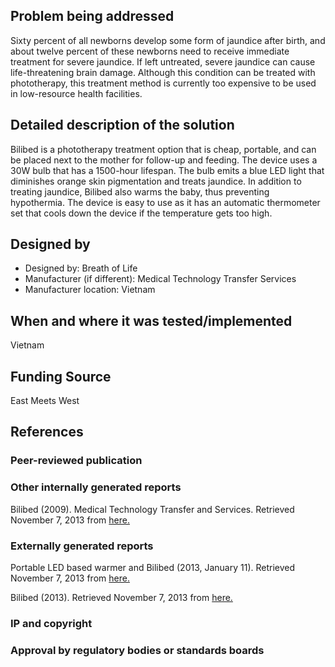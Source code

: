 {{Medical Device
|Health Topic=Child mortality
|Classification=Treatment
|Scope=Commercialized
|Location=Africa
|Image=Bilibed2.png
}}
<!-- Please make sure to use the format provided below for consistency between all devices. -->
==Problem being addressed==
Sixty percent of all newborns develop some form of jaundice after birth, and about twelve percent of these newborns need to receive immediate treatment for severe jaundice. If left untreated, severe jaundice can cause life-threatening brain damage. Although this condition can be treated with phototherapy, this treatment method is currently too expensive to be used in low-resource health facilities. 

==Detailed description of the solution==
Bilibed is a phototherapy treatment option that is cheap, portable, and can be placed next to the mother for follow-up and feeding. The device uses a 30W bulb that has a 1500-hour lifespan. The bulb emits a blue LED light that diminishes orange skin pigmentation and treats jaundice. In addition to treating jaundice, Bilibed also warms the baby, thus preventing hypothermia. The device is easy to use as it has an automatic thermometer set that cools down the device if the temperature gets too high.
==Designed by==
*Designed by: Breath of Life
*Manufacturer (if different): Medical Technology Transfer Services
*Manufacturer location: Vietnam

==When and where it was tested/implemented ==
Vietnam
==Funding Source==
East Meets West
==References==
===Peer-reviewed publication===

===Other internally generated reports===
Bilibed (2009). Medical Technology Transfer and Services. Retrieved November 7, 2013 from [http://www.mtts-asia.com/en/products/60-bilibed here.]

===Externally generated reports===
Portable LED based warmer and Bilibed (2013, January 11). Retrieved November 7, 2013 from [http://maternova.net/health-innovations/portable-led-based-warmer-and-bilibed here.]

Bilibed (2013). Retrieved November 7, 2013 from [http://mnhtech.org/technology/technologies-in-development/bilibed/ here.]

===IP and copyright===
===Approval by regulatory bodies or standards boards===

<!-- Add relevant categories, such as [[Category:HIV]] or [[Category:Malaria]] below this line -->
